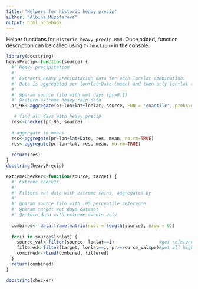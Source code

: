 ```yaml
---
title: "Helpers for historic heavy precip"
author: "Albina Muzafarova"
output: html_notebook
---
```


Helper functions for `Historic_heavy precip.Rmd`. Once added, function description can be called using `?<function>` in the console. 

```r
library(docstring)
heavyPrecip<-function(source) {
  #' Heavy precipitation
  #' 
  #' Extracts heavy precipitation data for each lon+lat combination. 
  #' Data is aggregated per lon+lat+Date (mean) and then only lon+lat (mean).
  #' 
  #' @param source file with wet days (pr>0.1)
  #' @return extreme heavy rain data
  pr_95<-aggregate(pr~lon+lat+lonlat, source, FUN = 'quantile', probs=c(95)/100) #select 95th percentile rain

   # find all days with heavy precip
  res<-checker(pr_95, source)
  
  # aggregate to means
  res<-aggregate(pr~lon+lat+Date, res, mean, na.rm=TRUE)
  res<-aggregate(pr~lon+lat, res, mean, na.rm=TRUE) 
  
  return(res)
}
docstring(heavyPrecip)
```

```r
extremeChecker<-function(source, target) {
  #' Extreme checker
  #' 
  #' Filters out data with extreme rains, aggregated by 
  #' 
  #' @param source file with .95 percentile reference
  #' @param target wet days dataset
  #' @return data with extreme events only
  
  combined<- data.frame(matrix(ncol = length(source), nrow = 0))
  
  for(i in source$lonlat) {
    source_val<-filter(source, lonlat==i)                 #get reference value
    filtered<-filter(target, lonlat==i, pr>=source_val$pr)#get all higher than reference
    combined<-rbind(combined, filtered)
  }
  return(combined)
}

docstring(checker)
```